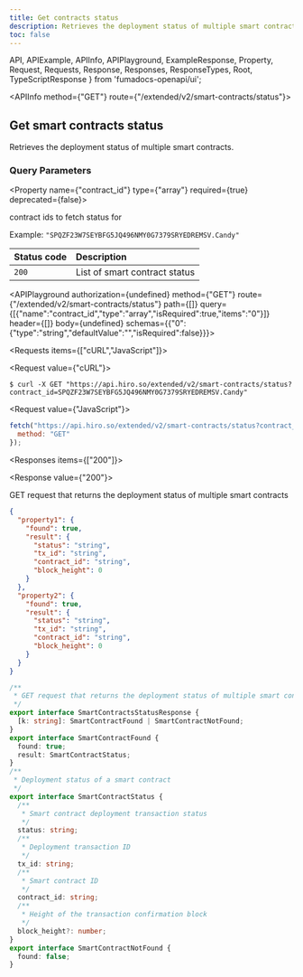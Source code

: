 ```yaml
---
title: Get contracts status
description: Retrieves the deployment status of multiple smart contracts.
toc: false
---
```


  API,
  APIExample,
  APIInfo,
  APIPlayground,
  ExampleResponse,
  Property,
  Request,
  Requests,
  Response,
  Responses,
  ResponseTypes,
  Root,
  TypeScriptResponse
} from 'fumadocs-openapi/ui';

<Root baseUrl="https://api.hiro.so">

<API>

<APIInfo method={"GET"} route={"/extended/v2/smart-contracts/status"}>

## Get smart contracts status

Retrieves the deployment status of multiple smart contracts.


### Query Parameters

<Property name={"contract_id"} type={"array<string>"} required={true} deprecated={false}>

contract ids to fetch status for

<span>Example: `"SPQZF23W7SEYBFG5JQ496NMY0G7379SRYEDREMSV.Candy"`</span>

</Property>

| Status code | Description |
| :------ | :------ |
| `200` | List of smart contract status |

<APIPlayground authorization={undefined} method={"GET"} route={"/extended/v2/smart-contracts/status"} path={[]} query={[{"name":"contract_id","type":"array","isRequired":true,"items":"0"}]} header={[]} body={undefined} schemas={{"0":{"type":"string","defaultValue":"","isRequired":false}}}>

</APIPlayground>

</APIInfo>

<APIExample>

<Requests items={["cURL","JavaScript"]}>

<Request value={"cURL"}>

```terminal
$ curl -X GET "https://api.hiro.so/extended/v2/smart-contracts/status?contract_id=SPQZF23W7SEYBFG5JQ496NMY0G7379SRYEDREMSV.Candy"
```

</Request>

<Request value={"JavaScript"}>

```js
fetch("https://api.hiro.so/extended/v2/smart-contracts/status?contract_id=SPQZF23W7SEYBFG5JQ496NMY0G7379SRYEDREMSV.Candy", {
  method: "GET"
});
```

</Request>

</Requests>

<Responses items={["200"]}>

<Response value={"200"}>

GET request that returns the deployment status of multiple smart contracts

<ResponseTypes>

<ExampleResponse>

```json
{
  "property1": {
    "found": true,
    "result": {
      "status": "string",
      "tx_id": "string",
      "contract_id": "string",
      "block_height": 0
    }
  },
  "property2": {
    "found": true,
    "result": {
      "status": "string",
      "tx_id": "string",
      "contract_id": "string",
      "block_height": 0
    }
  }
}
```

</ExampleResponse>

<TypeScriptResponse>

```ts
/**
 * GET request that returns the deployment status of multiple smart contracts
 */
export interface SmartContractsStatusResponse {
  [k: string]: SmartContractFound | SmartContractNotFound;
}
export interface SmartContractFound {
  found: true;
  result: SmartContractStatus;
}
/**
 * Deployment status of a smart contract
 */
export interface SmartContractStatus {
  /**
   * Smart contract deployment transaction status
   */
  status: string;
  /**
   * Deployment transaction ID
   */
  tx_id: string;
  /**
   * Smart contract ID
   */
  contract_id: string;
  /**
   * Height of the transaction confirmation block
   */
  block_height?: number;
}
export interface SmartContractNotFound {
  found: false;
}
```

</TypeScriptResponse>

</ResponseTypes>

</Response>

</Responses>

</APIExample>

</API>

</Root>
